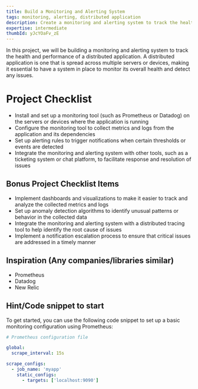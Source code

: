 ```yaml
---
title: Build a Monitoring and Alerting System
tags: monitoring, alerting, distributed application
description: Create a monitoring and alerting system to track the health and performance of a distributed application
expertise: intermediate
thumbId: yJcYOaFv_zE
---
```


In this project, we will be building a monitoring and alerting system to track the health and performance of a distributed application. A distributed application is one that is spread across multiple servers or devices, making it essential to have a system in place to monitor its overall health and detect any issues.

<h1>Project Checklist</h1>
<ul>
<li>Install and set up a monitoring tool (such as Prometheus or Datadog) on the servers or devices where the application is running</li>
<li>Configure the monitoring tool to collect metrics and logs from the application and its dependencies</li>
<li>Set up alerting rules to trigger notifications when certain thresholds or events are detected</li>
<li>Integrate the monitoring and alerting system with other tools, such as a ticketing system or chat platform, to facilitate response and resolution of issues</li>
</ul>
<h2>Bonus Project Checklist Items</h2>
<ul>
<li>Implement dashboards and visualizations to make it easier to track and analyze the collected metrics and logs</li>
<li>Set up anomaly detection algorithms to identify unusual patterns or behavior in the collected data</li>
<li>Integrate the monitoring and alerting system with a distributed tracing tool to help identify the root cause of issues</li>

<li>Implement a notification escalation process to ensure that critical issues are addressed in a timely manner</li>
</ul>
<h2>Inspiration (Any companies/libraries similar)</h2>
<ul>
<li>Prometheus</li>
<li>Datadog</li>
<li>New Relic</li>
</ul>
<h2>Hint/Code snippet to start</h2>
To get started, you can use the following code snippet to set up a basic monitoring configuration using Prometheus:

```yml
# Prometheus configuration file

global:
  scrape_interval: 15s

scrape_configs:
  - job_name: 'myapp'
    static_configs:
      - targets: ['localhost:9090']
```
